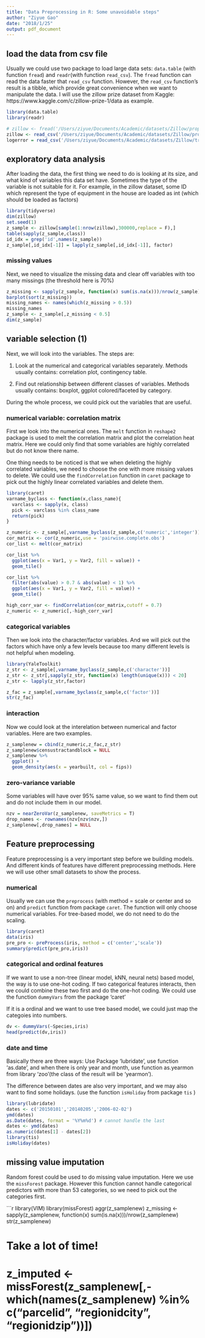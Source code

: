 ```yaml
---
title: "Data Preprocessing in R: Some unavoidable steps"
author: "Ziyue Gao"
date: "2018/1/25"
output: pdf_document
---
```


## load the data from csv file
Usually we could use two package to load large data sets: `data.table` (with function `fread`) and `readr`(with function `read_csv`). The `fread` function can read the data faster that `read_csv` function. However, the `read_csv` function's result is a tibble, which provide great convenience when we want to manipulate the data. I will use the zillow prize dataset from Kaggle: https://www.kaggle.com/c/zillow-prize-1/data as example.

```r
library(data.table)
library(readr)

# zillow <- fread('/Users/ziyue/Documents/Academic/datasets/Zillow/properties_2016.csv',header = T)
zillow <- read_csv('/Users/ziyue/Documents/Academic/datasets/Zillow/properties_2016.csv',col_names = T) 
logerror = read_csv('/Users/ziyue/Documents/Academic/datasets/Zillow/train_2016_v2.csv',col_names = T)

```

## exploratory data analysis

After loading the data, the first thing we need to do is looking at its size, and what kind of variables this data set have. Sometimes the type of the variable is not suitable for it. For example, in the zillow dataset, some ID which represent the type of equipment in the house are loaded as int (which should be loaded as factors)
```r
library(tidyverse)
dim(zillow)
set.seed(1)
z_sample <- zillow[sample(1:nrow(zillow),300000,replace = F),]
table(sapply(z_sample,class))
id_idx = grep('id',names(z_sample))
z_sample[,id_idx[-1]] = lapply(z_sample[,id_idx[-1]], factor)
```

### missing values 
Next, we need to visualize the missing data and clear off variables with too many missings (the threshold here is 70%)
```r
z_missing <- sapply(z_sample, function(x) sum(is.na(x)))/nrow(z_sample)
barplot(sort(z_missing))
missing_names <- names(which(z_missing > 0.5))
missing_names
z_sample <- z_sample[,z_missing < 0.5]
dim(z_sample)
```

## variable selection (1)
Next, we will look into the variables. The steps are:

1. Look at the numerical and categorical variables separately. Methods usually contains: correlation plot, contingency table.

2. Find out relationship between different classes of variables.
Methods usually contains: boxplot, ggplot colored/faceted by category.

During the whole process, we could pick out the variables that
are useful.

### numerical variable: correlation matrix
First we look into the numerical ones. The `melt` function in `reshape2` package is used to melt the correlation matrix and plot the correlation heat matrix. Here we could only find that some variables are highly correlated but do not know there name. 

One thing needs to be noticed is that we when deleting the highly
correlated variables, we need to choose the one with more missing values to delete. We could use the `findCorrelation` function in `caret` package to pick out the highly linear correlated variables and delete them.
```r
library(caret)
varname_byclass <- function(x,class_name){
  varclass <- sapply(x, class)
  pick <- varclass %in% class_name
  return(pick)
}

z_numeric <- z_sample[,varname_byclass(z_sample,c('numeric','integer'))]
cor_matrix <- cor(z_numeric,use = 'pairwise.complete.obs')
cor_list <- melt(cor_matrix)

cor_list %>% 
  ggplot(aes(x = Var1, y = Var2, fill = value)) +
  geom_tile()

cor_list %>% 
  filter(abs(value) > 0.7 & abs(value) < 1) %>% 
  ggplot(aes(x = Var1, y = Var2, fill = value)) +
  geom_tile()

high_corr_var <- findCorrelation(cor_matrix,cutoff = 0.7) 
z_numeric <- z_numeric[,-high_corr_var]
```

### categorical variables

Then we look into the character/factor variables. And we will pick out the factors which have only a few levels because too many different levels is not helpful when modeling.

```r
library(YaleToolkit)
z_str <- z_sample[,varname_byclass(z_sample,c('character'))]
z_str <- z_str[,sapply(z_str, function(x) length(unique(x))) < 20]
z_str <- lapply(z_str,factor)
```

```r
z_fac = z_sample[,varname_byclass(z_sample,c('factor'))]
str(z_fac)
```

### interaction
Now we could look at the interelation between numerical and factor variables. Here are two examples.
```r
z_samplenew = cbind(z_numeric,z_fac,z_str)
z_samplenew$censustractandblock = NULL
z_samplenew %>% 
  ggplot() +
  geom_density(aes(x = yearbuilt, col = fips))
```

### zero-variance variable

Some variables will have over 95% same value, so we want to find them out and do not include them in our model.

```r
nzv = nearZeroVar(z_samplenew, saveMetrics = T)
drop_names <- rownames(nzv[nzv$nzv,])
z_samplenew[,drop_names] = NULL
```
## Feature preprocessing

Feature preprocessing is a very important step before we building
models. And different kinds of features have different preprocessing methods. Here we will use other small datasets to show the process.

### numerical

Usually we can use the `preprocess` (with method = scale or center and so on) and `predict` function from package `caret`. The function will only choose numerical variables. For tree-based model, we do not need to do the scaling.

```r
library(caret)
data(iris)
pre_pro <- preProcess(iris, method = c('center','scale'))
summary(predict(pre_pro,iris))
```

### categorical and ordinal features

If we want to use a non-tree (linear model, kNN, neural nets) based model, the way is to use one-hot coding. If two categorical features interacts, then we could combine these two first and do the one-hot coding. We could use the function
`dummyVars` from the package 'caret'

If it is a ordinal and we want to use tree based model, we could just map the categoies into numbers.

```r
dv <- dummyVars(~Species,iris)
head(predict(dv,iris))
```


### date and time

Basically there are three ways: Use Package 'lubridate', use function 'as.date', and when there is only year and month, use function as.yearmon from library 'zoo'(the class of the result will be 'yearmon').

The difference between dates are also very important, and we may also want to find some holidays. (use the function `isHoliday` from package `tis` )

```r
library(lubridate)
dates <- c('20150101','20140205','2006-02-02')
ymd(dates)
as.Date(dates, format = '%Y%m%d') # cannot handle the last 
dates <- ymd(dates)
as.numeric(dates[1] - dates[2])
library(tis)
isHoliday(dates)
```

## missing value imputation

Random forest could be used to do missing value imputation. Here we use the `missForest` package. However this function cannot handle categorical predictors with more than 53 categories, so we need to pick out the categories first.

```r
library(VIM)
library(missForest)
aggr(z_samplenew)
z_missing <- sapply(z_samplenew, function(x) sum(is.na(x)))/nrow(z_samplenew)
str(z_samplenew)

# Take a lot of time!
# z_imputed <- missForest(z_samplenew[,-which(names(z_samplenew) %in% c("parcelid", "regionidcity", "regionidzip"))])
